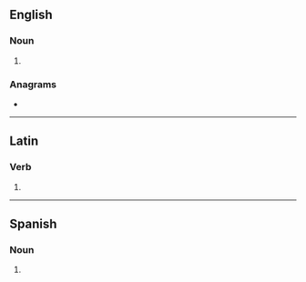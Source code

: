 {{also|sépias}}
==English==

===Noun===
{{head|en|noun form}}

# {{plural of|en|sepia}}

===Anagrams===
* {{anagrams|en|a=aeipss|Aspies|aspies|asspie|paises}}

----

==Latin==

===Verb===
{{la-verb-form|sēpiās}}

# {{inflection of|la|sēpiō||2|s|pres|actv|subj}}

----

==Spanish==

===Noun===
{{head|es|noun form}}

# {{plural of|es|sepia}}